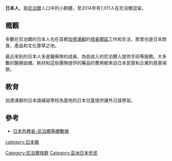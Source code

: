 '''日本人'''，是[[尼泊爾|尼泊爾]]人口中的小群體，至2014年有1,011人在尼泊爾逗留。

==概觀==
多數在尼泊爾的日本人也在首都[[加德滿都|加德滿都]]的[[塔美爾區|塔美爾區]]工作和生活，那里也是日本飲食、產品和文化薈萃之地。

最近來到的日本人多是醫療隊的成員，為低收入的尼泊爾人提供手術等服務。大多數的醫療設備，耗材和這些團隊提供的藥品的費用都來自日本民眾和企業的慈善捐款。

==教育==
加德滿都的日本語補習學校為當地的日本兒童提供課外日語學習。

==參考==
* [http://www.mofa.go.jp/mofaj/area/nepal/data.html 日本外務省-尼泊爾基礎數據] {{Wayback|url=http://www.mofa.go.jp/mofaj/area/nepal/data.html |date=20161024185124 }}

{{日本侨民}}

[[category:日本裔|category:日本裔]]
[[Category:尼泊爾族群|Category:尼泊爾族群]]
[[Category:亚洲日本侨民|Category:亚洲日本侨民]]